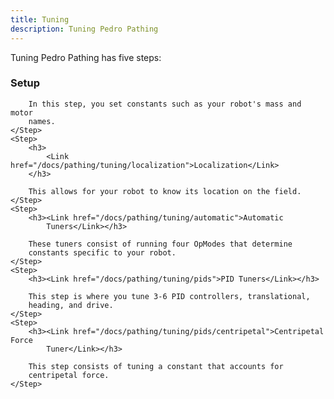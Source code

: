 ```yaml
---
title: Tuning
description: Tuning Pedro Pathing
---
```



Tuning Pedro Pathing has five steps:

<Steps>
    <Step>
        <h3><Link href="/docs/pathing/tuning/setup">Setup</Link></h3>

        In this step, you set constants such as your robot's mass and motor
        names.
    </Step>
    <Step>
        <h3>
            <Link href="/docs/pathing/tuning/localization">Localization</Link>
        </h3>

        This allows for your robot to know its location on the field.
    </Step>
    <Step>
        <h3><Link href="/docs/pathing/tuning/automatic">Automatic
            Tuners</Link></h3>

        These tuners consist of running four OpModes that determine
        constants specific to your robot.
    </Step>
    <Step>
        <h3><Link href="/docs/pathing/tuning/pids">PID Tuners</Link></h3>

        This step is where you tune 3-6 PID controllers, translational,
        heading, and drive.
    </Step>
    <Step>
        <h3><Link href="/docs/pathing/tuning/pids/centripetal">Centripetal Force
            Tuner</Link></h3>

        This step consists of tuning a constant that accounts for
        centripetal force.
    </Step>
</Steps>
